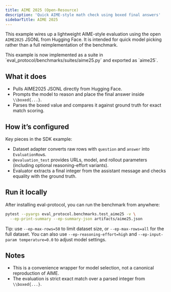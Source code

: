 ```yaml
---
title: AIME 2025 (Open-Resource)
description: 'Quick AIME-style math check using boxed final answers'
sidebarTitle: AIME 2025
---
```


This example wires up a lightweight AIME-style evaluation using the open `AIME2025` JSONL from Hugging Face. It is intended for quick model picking rather than a full reimplementation of the benchmark.

<Note>
This example is now implemented as a suite in `eval_protocol/benchmarks/suites/aime25.py` and exported as `aime25`.
</Note>

## What it does

- Pulls AIME2025 JSONL directly from Hugging Face.
- Prompts the model to reason and place the final answer inside `\\boxed{...}`.
- Parses the boxed value and compares it against ground truth for exact match scoring.

## How it’s configured

Key pieces in the SDK example:
- Dataset adapter converts raw rows with `question` and `answer` into `EvaluationRow`s.
- `@evaluation_test` provides URLs, model, and rollout parameters (including optional reasoning-effort variants).
- Evaluator extracts a final integer from the assistant message and checks equality with the ground truth.

## Run it locally

After installing eval-protocol, you can run the benchmark from anywhere:

```bash
pytest --pyargs eval_protocol.benchmarks.test_aime25 -v \
  --ep-print-summary --ep-summary-json artifacts/aime25.json
```

Tip: use `--ep-max-rows=50` to limit dataset size, or `--ep-max-rows=all` for the full dataset. You can also use `--ep-reasoning-effort=high` and `--ep-input-param temperature=0.0` to adjust model settings.

## Notes

- This is a convenience wrapper for model selection, not a canonical reproduction of AIME.
- The evaluation is strict exact match over a parsed integer from `\\boxed{...}`.
